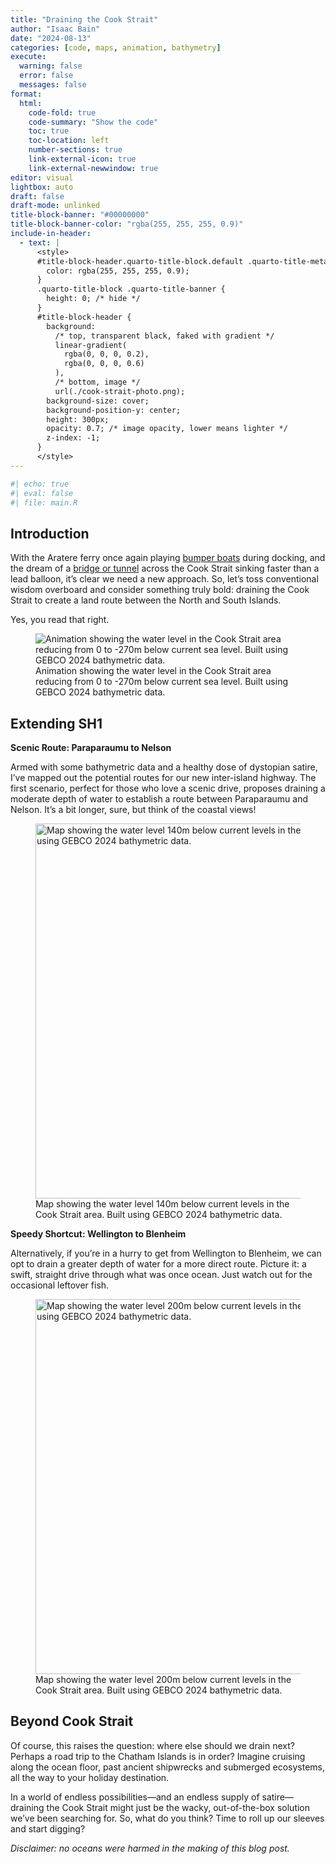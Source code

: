 ```yaml
---
title: "Draining the Cook Strait"
author: "Isaac Bain"
date: "2024-08-13"
categories: [code, maps, animation, bathymetry]
execute:
  warning: false
  error: false
  messages: false
format: 
  html:
    code-fold: true
    code-summary: "Show the code"
    toc: true
    toc-location: left
    number-sections: true
    link-external-icon: true
    link-external-newwindow: true
editor: visual
lightbox: auto
draft: false
draft-mode: unlinked
title-block-banner: "#00000000"
title-block-banner-color: "rgba(255, 255, 255, 0.9)"
include-in-header:
  - text: |
      <style>
      #title-block-header.quarto-title-block.default .quarto-title-meta {
        color: rgba(255, 255, 255, 0.9);
      }
      .quarto-title-block .quarto-title-banner {
        height: 0; /* hide */
      }
      #title-block-header {
        background: 
          /* top, transparent black, faked with gradient */
          linear-gradient(
            rgba(0, 0, 0, 0.2),
            rgba(0, 0, 0, 0.6)
          ),
          /* bottom, image */ 
          url(./cook-strait-photo.png);
        background-size: cover;
        background-position-y: center;
        height: 300px;
        opacity: 0.7; /* image opacity, lower means lighter */
        z-index: -1;
      }
      </style>
---
```


```r
#| echo: true
#| eval: false 
#| file: main.R
```

## Introduction

With the Aratere ferry once again playing [bumper boats](https://www.rnz.co.nz/news/national/524541/interislander-ferry-aratere-damaged-berthing-into-wellington-harbour) during docking, and the dream of a [bridge or tunnel](https://www.greaterauckland.org.nz/2024/03/04/should-we-build-a-bridge-or-tunnel-across-cook-strait/) across the Cook Strait sinking faster than a lead balloon, it’s clear we need a new approach. So, let’s toss conventional wisdom overboard and consider something truly bold: draining the Cook Strait to create a land route between the North and South Islands.

Yes, you read that right.

![Animation showing the water level in the Cook Strait area reducing from 0 to -270m below current sea level. Built using GEBCO 2024 bathymetric data.](water_depth_animation.gif){#fig-animation}

## Extending SH1

**Scenic Route: Paraparaumu to Nelson**

Armed with some bathymetric data and a healthy dose of dystopian satire, I've mapped out the potential routes for our new inter-island highway. The first scenario, perfect for those who love a scenic drive, proposes draining a moderate depth of water to establish a route between Paraparaumu and Nelson. It’s a bit longer, sure, but think of the coastal views!

![Map showing the water level 140m below current levels in the Cook Strait area. Built using GEBCO 2024 bathymetric data.](scenario_1_labeled.png){#fig-scenario-1 width="600"}

**Speedy Shortcut: Wellington to Blenheim**

Alternatively, if you're in a hurry to get from Wellington to Blenheim, we can opt to drain a greater depth of water for a more direct route. Picture it: a swift, straight drive through what was once ocean. Just watch out for the occasional leftover fish.

![Map showing the water level 200m below current levels in the Cook Strait area. Built using GEBCO 2024 bathymetric data.](scenario_2_labeled.png){#fig-scenario-2 width="600"}

## Beyond Cook Strait

Of course, this raises the question: where else should we drain next? Perhaps a road trip to the Chatham Islands is in order? Imagine cruising along the ocean floor, past ancient shipwrecks and submerged ecosystems, all the way to your holiday destination.

In a world of endless possibilities—and an endless supply of satire—draining the Cook Strait might just be the wacky, out-of-the-box solution we've been searching for. So, what do you think? Time to roll up our sleeves and start digging?

*Disclaimer: no oceans were harmed in the making of this blog post.*
